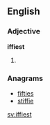 ==English==

===Adjective===
'''iffiest'''

# {{en-superlative of|iffy}}

===Anagrams===
* [[fifties#English|fifties]]
* [[stiffie#English|stiffie]]

[[sv:iffiest]]